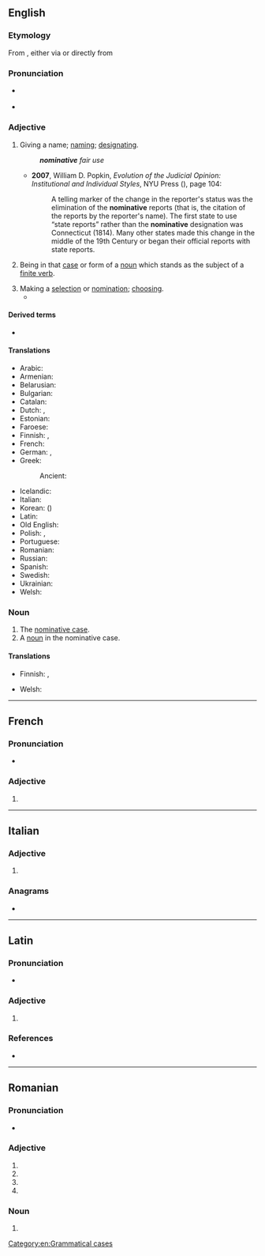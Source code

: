 {{also|Nominative}}
==English==
{{wikipedia}}

===Etymology===
From {{inh|en|enm|nominatyf}}, either via {{der|en|fro|nominatif}} or directly from {{der|en|la|nōminātīvus||pertaining to naming, nominative}}

===Pronunciation===
* {{a|UK}} {{IPA|en|/ˈnɒmɪnətɪv/}}
* {{audio|en|LL-Q1860 (eng)-Vealhurl-nominative.wav|Audio (RP)}}

===Adjective===
{{en-adj|-}}

# <!--{{lb|en|formal}}?--> Giving a name; [[naming]]; [[designating]].
#: '''''nominative''' fair use''
#* '''2007''', William D. Popkin, ''Evolution of the Judicial Opinion: Institutional and Individual Styles'', NYU Press ({{ISBN|9780814767498}}), page 104:
#*: A telling marker of the change in the reporter's status was the elimination of the '''nominative''' reports (that is, the citation of the reports by the reporter's name). The first state to use “state reports” rather than the '''nominative''' designation was Connecticut (1814). Many other states made this change in the middle of the 19th Century or began their official reports with state reports.
# {{lb|en|grammar}} Being in that [[case]] or form of a [[noun]] which stands as the subject of a [[finite verb]].
# Making a [[selection]] or [[nomination]]; [[choose|choosing]].
#* {{quote-book|en|year=2014|author=Eva Diaz|title=The Experimenters: Chance and Design at Black Mountain College|passage=To Duchamp, an artist's '''nominative''' act—the declaration itself regardless of the object—was itself the art. He could choose anything indifferent to, or even in spite of, its aesthetic merits.}}

====Derived terms====
* {{l|en|denominative}}

====Translations====
{{trans-top|being in the nominative case}}
* Arabic: {{t|ar|مَرْفُوع|m}}
* Armenian: {{t+|hy|ուղղական}}
* Belarusian: {{t|be|назо́ўны}}
* Bulgarian: {{t|bg|имени́телен}}
* Catalan: {{t+|ca|nominatiu|m}}
* Dutch: {{t+|nl|nominatief}}, {{t+|nl|noemer|m}}
* Estonian: {{t+|et|nimetav}}
* Faroese: {{t+|fo|hvørfall|alt=hvørfals-}}
* Finnish: {{t+|fi|nominatiivi|alt=nominatiivi-}}, {{t|fi|nominatiivinen}}
* French: {{t+|fr|nominatif|m}}
* German: {{t+|de|Nominativ|alt=Nominativ-}}, {{t|de|nominativisch}}
* Greek: {{t+|el|ονομαστική|f}}
*: Ancient: {{t|grc|ὀνομαστική|f}}
{{trans-mid}}
* Icelandic: {{t+check|is|nefnifall|alt=nefnifalls-}} <!-- is this okay? -->
* Italian: {{t+|it|nominativo|m}}
* Korean: {{t+|ko|주격}} ({{t+|ko|主格}})
* Latin: {{t|la|nōminātīvus|m}}
* Old English: {{t|ang|nemniġendlīċ}}
* Polish: {{t|pl|mianujący}}, {{t+|pl|mianowanie|n}}
* Portuguese: {{t+|pt|nominativo|m}}
* Romanian: {{t+|ro|nominativ}}
* Russian: {{t+|ru|имени́тельный|m}}
* Spanish: {{t+|es|nominativo|m}}
* Swedish: {{t+|sv|nominativ}}
* Ukrainian: {{t+|uk|називни́й}}
* Welsh: {{t+|cy|goddrychol}}
{{trans-bottom}}

===Noun===
{{en-noun}}

# The [[nominative case]].
# A [[noun]] in the nominative case.

====Translations====
{{trans-see|the nominative case|nominative case}}

{{trans-top|noun in the nominative case}}
* Finnish: {{t+|fi|nominatiivi}}, {{t+|fi|nimentö}}
{{trans-mid}}
* Welsh: {{t+|cy|goddrychol|m}}
{{trans-bottom}}

[[Category:en:Grammatical cases]]

----

==French==

===Pronunciation===
* {{fr-IPA}}

===Adjective===
{{head|fr|adjective form}}

# {{feminine singular of|fr|nominatif}}

----

==Italian==

===Adjective===
{{head|it|adjective form}}

# {{adj form of|it|nominativo||f|p}}

===Anagrams===
* {{anagrams|it|inventiamo}}

----

==Latin==

===Pronunciation===
* {{la-IPA|nōminātīve}}

===Adjective===
{{la-adj-form|nōminātīve}}

# {{inflection of|la|nōminātīvus||voc|m|s}}

===References===
* {{R:du Cange}}

----

==Romanian==

===Pronunciation===
* {{IPA|ro|/ˌnominaˈtive/}}

===Adjective===
{{head|ro|adjective form}}

# {{inflection of|ro|nominativ||f|p|nom}}
# {{inflection of|ro|nominativ||f|p|acc}}
# {{inflection of|ro|nominativ||n|p|nom}}
# {{inflection of|ro|nominativ||n|p|acc}}

===Noun===
{{head|ro|noun form|g=n-p}}

# {{inflection of|ro|nominativ||p}}